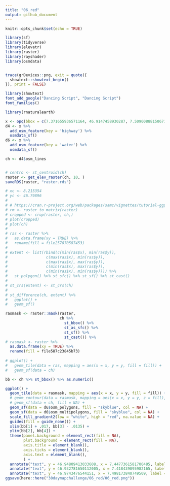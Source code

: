 ```yaml
---
title: "06_red"
output: github_document
---
```


```r
knitr::opts_chunk$set(echo = TRUE)
```


```r

library(sf)
library(tidyverse)
library(elevatr)
library(raster)
library(rayshader)
library(osmdata)


trace(grDevices::png, exit = quote({
  showtext::showtext_begin()
}), print = FALSE)

library(showtext)
font_add_google("Dancing Script", "Dancing Script")
font_families()

library(rnaturalearth)

x <- opq(bbox = c(7.371655936571164, 46.9147458930287, 7.509008881506716, 47.005568969560066))
d4 <- x %>%
  add_osm_feature(key = 'highway') %>%
  osmdata_sf()
d6 <- x %>%
  add_osm_feature(key = 'water') %>%
  osmdata_sf()

ch <- d4$osm_lines


# centro <- st_centroid(ch)
raster <- get_elev_raster(ch, 10, )
saveRDS(raster, "raster.rds")

# xc <- 8.215354 
# yc <- 46.79896
# 
# # https://cran.r-project.org/web/packages/samc/vignettes/tutorial-ggplot.html
# rm <- raster_to_matrix(raster) 
# cropped <- crop(raster, ch,)
# plot(cropped)
# plot(ch)
# 
# ras <- raster %>% 
#   as.data.frame(xy = TRUE) %>% 
#   rename(fill = file257870587453) 
# 
# extent <- list(rbind(c(min(ras$x), min(ras$y)),
#                 c(max(ras$x), min(ras$y)),
#                 c(max(ras$x), max(ras$y)),
#                 c(min(ras$x), max(ras$y)),
#                 c(min(ras$x), min(ras$y)))) %>% 
#   st_polygon() %>% st_sfc() %>% st_sf() %>% st_cast()
# 
# st_crs(extent) <- st_crs(ch)
# 
# st_difference(ch, extent) %>% 
#   ggplot() +
#   geom_sf()

rasmask <- raster::mask(raster, 
                        ch %>% 
                          st_bbox() %>% 
                          st_as_sfc() %>% 
                          st_sf() %>% 
                          st_cast()) %>%
# rasmask <- raster %>% 
  as.data.frame(xy = TRUE) %>%
  rename(fill = file587c23845b73)
  
# ggplot() +
#   geom_tile(data = ras, mapping = aes(x = x, y = y, fill = fill)) +
#   geom_sf(data = ch)

bb <- ch %>% st_bbox() %>% as.numeric()

ggplot() +
  geom_tile(data = rasmask, mapping = aes(x = x, y = y, fill = fill)) +
  # geom_contour(data = rasmask, mapping = aes(x = x, y = y, z = fill), col = "red") +
  # geom_sf(data = ch, fill = NA) +
  geom_sf(data = d6$osm_polygons, fill = "skyblue", col = NA) +
  geom_sf(data = d6$osm_multipolygons, fill = "skyblue", col = NA) +
  scale_fill_gradient2(low = "white", high = "red", na.value = NA) +
  guides(fill = guide_none()) +
  xlim(bb[1] + .017, bb[3] - .0135) +
  ylim(bb[2], bb[4]) +
  theme(panel.background = element_rect(fill = NA),
        plot.background = element_rect(fill = NA),
        axis.title = element_blank(),
        axis.ticks = element_blank(),
        axis.text = element_blank(),
        ) +
  annotate("text", y = 46.94809413033608, x = 7.4477361581700485, label = "Bern", size = 10) +
  annotate("text", y = 46.932781650112005, x = 7.418439095982165, label = "Köniz", size = 10) +
  annotate("text", y = 46.9743476544151, x = 7.498173840749509, label = "Ittigen", size = 10) 
ggsave(here::here("30daymapchallenge/06_red/06_red.png"))

```

<!-- ```{r} -->
<!-- ggplot() + -->
<!--   geom_sf(data = ch, fill = "red") + -->
<!--   # geom_sf(data = centro, pch = 3, size = 20, lwd = 50) + -->
<!--   geom_raster(data = raster_to_matrix(raster)) -->

<!-- ggplot() + -->
<!--   geom_tile(data = rm) -->


<!-- ``` -->

<!-- ```{r} -->
<!-- rm %>%  -->
<!--   sphere_shade() %>%  -->
<!--   add_overlay(height_shade(rm), .5) %>%  -->
<!--   add_water(detect_water(rm, cutoff = .3)) %>%  -->
<!--   # ray_shade(rm) %>%  -->
<!--    %>%  -->

<!--   plot_3d(heightmap = rm) -->
<!-- ``` -->


